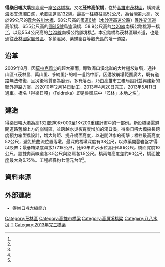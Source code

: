 {{Infobox_Bridge
|bridge_name   = 得樂日嘎大橋
|image         = DelerigaBridge.jpg
|image_size    = 
|caption       = 
|official_name = 得樂日嘎大橋
|also_known_as = 
|carries       = {{Jct|country=TWN|TRKH|132}}
|crosses       = [[濁口溪|濁口溪]]
|locale        = {{ROC-TW}}[[高雄市|高雄市]][[茂林區|茂林區]]
|maint         = [[高雄市政府|高雄市政府]]工務局
|id            = 
|design        = 長跨度預力混凝土
|mainspan      = 
|length        = {{convert|880|m|0|ft}}
|width         = {{convert|10|m|0|ft}}
|height        = {{convert|52|m|0|ft}}
|clearance     = 
|below         = 
|traffic       = 
|designed_by   = 
|begin         = 2010年12月14日
|complete      = 2013年4月20日
|open          = 2013年5月11日
|closed        = 
|toll          = 免費
|map_cue       = 
|map_image     = 
|map_text      = 
|map_width     = 270px
|coordinates   = {{coord|22.88347|N|120.654227|E|display=title,inline}}
|lat           = 
|long          = 
}}
{{Location map
 |Taiwan
 |label   = 得樂日嘎橋
 |lat_deg = 22.88347
 |lon_deg = 120.654227
 |position= left
 |width   = 200
 |float   = right
 |caption = 得樂日嘎大橋的位置
}}
'''得樂日嘎大橋'''是[[臺灣|臺灣]]一座[[公路|公路]][[橋樑|橋樑]]，又名'''茂林高架橋'''，位於[[高雄市|高雄市]][[茂林區|茂林區]]，橫跨[[荖濃溪|荖濃溪]]支流[[濁口溪|濁口溪]]，承載區道[[高132線|高132線]]。最高一柱橋柱高52公尺，為台灣第六高，次於99公尺的[[霧台谷川大橋|霧台谷川大橋]]、68公尺高的[[水沙連高速公路|國道6號]]（[[水沙連高速公路|水沙連高速公路]]）[[國姓交流道|國姓交流道]]高架橋、65.5公尺高的[[蔣渭水高速公路|國道5號]]烏塗溪橋、58.9公尺高的[[台20線|台20線]]南橫公路桃源一橋<ref name="得樂日嘎大橋簡介"/><ref name="得樂日嘎大橋 下月通車"/>，以及55.4公尺高的[[台20線|台20線]]南橫公路勝境橋<ref name="台20線勝境橋新橋預計104年3月31日開放通行"></ref>。本公路橋為茂林區聯外道，也是通往[[茂林國家風景區|茂林國家風景區]]、多納溫泉、紫蝶幽谷等觀光區的唯一道路。

== 沿革 ==
2009年8月，因[[莫拉克風災|莫拉克風災]]的超大豪雨，導致濁口溪北岸的大片邊坡崩塌，通往山區-{茂林里、萬山里、多納里}-的唯一道路中斷。因邊坡崩塌範圍廣大，既有道路無法修復，且災後地質更為脆弱，多有落石，乃由高雄市工務局設計並興建新的聯外道路方案，於2010年12月14日動工，2013年4月20日完工，2013年5月11日通車。橋名「得樂日嘎」（Teldreka）即是魯凱語中「茂林」本地之名<ref name="耗時3年 茂林「得樂日嘎」橋完工"/>。

== 建造 ==
得樂日嘎大橋為高132鄉道0K+000至1K+200重建計畫中的一部份。新設橋梁需避開道路舊線上方的崩塌區，並跨越水災後寬度增加的濁口溪。得樂日嘎大橋採長跨度預力箱型橋設計，增大跨距、提升橋面高度，以避開洪水的衝擊；橋柱最高高度52公尺，避免於曲流位置落墩，最深的橋墩深度有38公尺，以炸藥開鑿岩盤才得以設置；最低箱梁底海拔157.15公尺，比50年洪水水位高出6.85公尺。橋面寬度10公尺，設雙向兩線道各3.5公尺與路肩各1.5公尺。橋兩端高度差約60公尺，橋面[[坡度|坡度]]最大為6.75%。工程經費約七億元台幣<ref name="得樂日嘎大橋 下月通車"/>。

== 資料來源 ==
{{Reflist| refs=
<ref name="得樂日嘎大橋簡介">{{cite web|language=zh-tw|url=http://pwbgis.kcg.gov.tw/Deleriga/dlrg02.aspx|title=得樂日嘎大橋簡介|author=|publisher=高雄市政府工務局|date=|accessdate=2014-08-30|archive-url=https://web.archive.org/web/20140904032613/http://pwbgis.kcg.gov.tw/Deleriga/dlrg02.aspx|archive-date=2014-09-04|dead-url=yes}}</ref>

<ref name="台20線勝境橋新橋預計104年3月31日開放通行">{{cite web|language=zh-tw|url=http://www.thb.gov.tw/sites/ch/modules/news/news_details?node=eeb33aa6-58a1-4d5d-b6aa-28dd4d5270b0&id=f2d19cda-a8f7-495f-b367-7386d12d50c8|title=台20線勝境橋新橋預計104年3月31日開放通行|author=|publisher=中華民國交通部公路總局|date=|accessdate=2015-06-29|archive-date=2019-12-01|archive-url=https://web.archive.org/web/20191201141130/https://www.thb.gov.tw/sites/ch/modules/news/news_details?node=eeb33aa6-58a1-4d5d-b6aa-28dd4d5270b0&id=f2d19cda-a8f7-495f-b367-7386d12d50c8|dead-url=no}}</ref>

<ref name="耗時3年 茂林「得樂日嘎」橋完工">{{cite web|language=zh-tw|url=https://tw.news.yahoo.com/%E8%80%97%E6%99%823%E5%B9%B4-%E8%8C%82%E6%9E%97-%E5%BE%97%E6%A8%82%E6%97%A5%E5%98%8E-%E6%A9%8B%E5%AE%8C%E5%B7%A5-140417354.html|title=耗時3年 茂林「得樂日嘎」橋完工|author=幕丁/阿力夫|publisher=原住民電視台|date=|accessdate=2014-08-30|archive-date=2019-08-21|archive-url=https://web.archive.org/web/20190821012016/https://tw.news.yahoo.com/%E8%80%97%E6%99%823%E5%B9%B4-%E8%8C%82%E6%9E%97-%E5%BE%97%E6%A8%82%E6%97%A5%E5%98%8E-%E6%A9%8B%E5%AE%8C%E5%B7%A5-140417354.html|dead-url=no}}</ref>

<ref name="得樂日嘎大橋 下月通車">{{cite web|language=zh-tw|url=http://news.ltn.com.tw/news/local/paper/665544|title=得樂日嘎大橋 下月通車|author=葛祐豪|publisher=自由時報|date=|accessdate=2014-08-30|archive-date=2019-11-30|archive-url=https://web.archive.org/web/20191130215615/https://news.ltn.com.tw/news/local/paper/665544|dead-url=no}}</ref>
}}

== 外部連結 ==
*{{zh-tw}}[https://khh.travel/zh-tw/attractions/detail/86 得樂日嘎大橋簡介] {{Wayback|url=https://khh.travel/zh-tw/attractions/detail/86 |date=20210125232229 }}
{{八八水災}}

[[Category:茂林區|Category:茂林區]]
[[Category:高雄市橋梁|Category:高雄市橋梁]]
[[Category:高屏溪橋梁|Category:高屏溪橋梁]]
[[Category:八八水災|Category:八八水災]]
[[Category:台灣公路橋|T]]
[[Category:2013年完工橋梁|Category:2013年完工橋梁]]